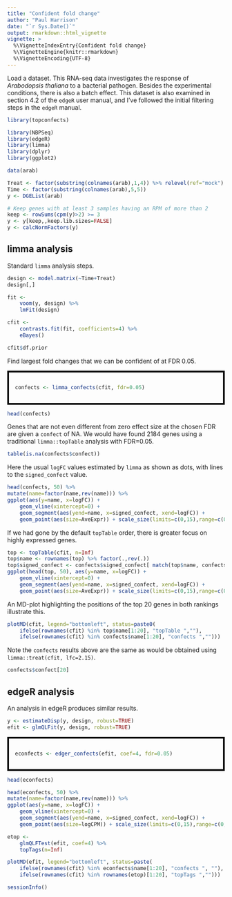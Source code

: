 ```yaml
---
title: "Confident fold change"
author: "Paul Harrison"
date: "`r Sys.Date()`"
output: rmarkdown::html_vignette
vignette: >
  %\VignetteIndexEntry{Confident fold change}
  %\VignetteEngine{knitr::rmarkdown}
  %\VignetteEncoding{UTF-8}
---
```


Load a dataset. This RNA-seq data investigates the response of *Arabodopsis thaliana* to a bacterial pathogen. Besides the experimental conditions, there is also a batch effect. This dataset is also examined in section 4.2 of the `edgeR` user manual, and I've followed the initial filtering steps in the `edgeR` manual.

```r
library(topconfects)

library(NBPSeq)
library(edgeR)
library(limma)
library(dplyr)
library(ggplot2)

data(arab)

Treat <- factor(substring(colnames(arab),1,4)) %>% relevel(ref="mock")
Time <- factor(substring(colnames(arab),5,5))
y <- DGEList(arab)

# Keep genes with at least 3 samples having an RPM of more than 2
keep <- rowSums(cpm(y)>2) >= 3
y <- y[keep,,keep.lib.sizes=FALSE]
y <- calcNormFactors(y)
```


## limma analysis

Standard `limma` analysis steps.

```r
design <- model.matrix(~Time+Treat)
design[,]

fit <-
    voom(y, design) %>%
    lmFit(design)

cfit <- 
    contrasts.fit(fit, coefficients=4) %>% 
    eBayes()

cfit$df.prior
```

Find largest fold changes that we can be confident of at FDR 0.05.

<div style="border: 4px solid black; padding: 1em">
```r
confects <- limma_confects(cfit, fdr=0.05)
```
</div>

```r
head(confects)
```

Genes that are not even different from zero effect size at the chosen FDR are given a `confect` of NA. We would have found 2184 genes using a traditional `limma::topTable` analysis with FDR=0.05.

```r
table(is.na(confects$confect))
```

Here the usual `logFC` values estimated by `limma` as shown as dots, with lines to the `signed_confect` value.

```r
head(confects, 50) %>% 
mutate(name=factor(name,rev(name))) %>%
ggplot(aes(y=name, x=logFC)) +
    geom_vline(xintercept=0) +
    geom_segment(aes(yend=name, x=signed_confect, xend=logFC)) +
    geom_point(aes(size=AveExpr)) + scale_size(limits=c(0,15),range=c(0,5))
```

If we had gone by the default `topTable` order, there is greater focus on highly expressed genes.

```r
top <- topTable(cfit, n=Inf)
top$name <- rownames(top) %>% factor(.,rev(.))
top$signed_confect <- confects$signed_confect[ match(top$name, confects$name) ]
ggplot(head(top, 50), aes(y=name, x=logFC)) +
    geom_vline(xintercept=0) +
    geom_segment(aes(yend=name, x=signed_confect, xend=logFC)) +
    geom_point(aes(size=AveExpr)) + scale_size(limits=c(0,15),range=c(0,5))
```

An MD-plot highlighting the positions of the top 20 genes in both rankings illustrate this.

```r
plotMD(cfit, legend="bottomleft", status=paste0(
    ifelse(rownames(cfit) %in% top$name[1:20], "topTable ",""),
    ifelse(rownames(cfit) %in% confects$name[1:20], "confects ","")))
```

Note the `confects` results above are the same as would be obtained using `limma::treat(cfit, lfc=2.15)`.

```r
confects$confect[20]
```

## edgeR analysis

An analysis in edgeR produces similar results.

```r
y <- estimateDisp(y, design, robust=TRUE)
efit <- glmQLFit(y, design, robust=TRUE)
```

<div style="border: 4px solid black; padding: 1em">
```r
econfects <- edger_confects(efit, coef=4, fdr=0.05)
```
</div>

```r
head(econfects)
```

```r
head(econfects, 50) %>% 
mutate(name=factor(name,rev(name))) %>%
ggplot(aes(y=name, x=logFC)) +
    geom_vline(xintercept=0) +
    geom_segment(aes(yend=name, x=signed_confect, xend=logFC)) +
    geom_point(aes(size=logCPM)) + scale_size(limits=c(0,15),range=c(0,5))
```

```r
etop <-
    glmQLFTest(efit, coef=4) %>%
    topTags(n=Inf)

plotMD(efit, legend="bottomleft", status=paste(
    ifelse(rownames(cfit) %in% econfects$name[1:20], "confects ", ""),
    ifelse(rownames(cfit) %in% rownames(etop)[1:20], "topTags ","")))
```



```r
sessionInfo()
```


